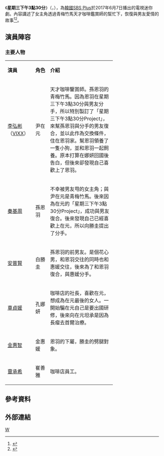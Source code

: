 {{Infobox Television
| show_name            = 星期三下午3點30分
| original_name        = {{lang|ko|수요일 오후 3시 30분}}
| image                = [[File:Wednesday_330_PM.jpg|250px]]
| caption              = 
| show_name_2          = 
| genre                = 
| format               = 
| based_on             = 
| developer            = 
| writer               =  
| director             = 
| creative_director    = 
| starring             =
| theme_music_composer = 
| opentheme            = 
| endtheme             = 
| composer             = 
| country              = {{KOR}}
| location             = {{KOR}}
| language             = [[韓語|韓語]]
| num_episodes         = 
| runtime              = 約10~15分鐘
| company              =  [[SBS|SBS]] Plus
| producer             = 
| channel              = 
| first_run            = {{KOR}}
| first_aired          = {{Start date|2017|6|7}}
| last_aired           = {{End date|2017|6|21}}
| related              = 
| website              = 
| production_website   = 
| imdb_id              = 
}}
《'''星期三下午3點30分'''》（{{lang-ko|'''수요일 오후 3시 30분'''}}，{{lang-en|Wednesday 3:30 PM}}），為[[韓國|韓國]][[SBS_Plus|SBS Plus]]於2017年6月7日播出的電視迷你劇。內容講述了女主角透過青梅竹馬天才咖啡鑑賞師的幫忙下，恢復與男友愛情的故事<ref>{{Cite web |url=https://ent.sina.cn/tv/jp_kr/2017-03-23/detail-ifycstww0693338.d.html?from=wap&HTTPS=1 |title=存档副本 |access-date=2017-03-23 |archive-date=2017-03-23 |archive-url=https://web.archive.org/web/20170323234223/https://ent.sina.cn/tv/jp_kr/2017-03-23/detail-ifycstww0693338.d.html?from=wap&HTTPS=1 |dead-url=no }}</ref><ref>{{Cite web |url=http://www.koreastardaily.com/tc/news/92630 |title=存档副本 |access-date=2017-03-23 |archive-date=2020-08-11 |archive-url=https://web.archive.org/web/20200811103441/https://www.koreastardaily.com/tc/news/92630 |dead-url=no }}</ref>。

== 演員陣容 ==
=== 主要人物 ===
{| class="wikitable" width="70%" style="text-align:center"
|- style="background:lightskyblue; color:black" align=center
| width="12%" | '''演員''' 
| width="12%" | '''角色'''
| '''介紹'''
|-
| [[李弘彬|李弘彬]]<br>（[[VIXX|VIXX]]） ||  尹在元 ||align=left|天才咖啡鑒賞師。孫恩羽的青梅竹馬。因為恩羽在星期三下午3點30分與男友分手，所以特別製訂了「星期三下午3點30分Project」，來幫孫恩羽與分手的男友復合，並以此作為交換條件，住在恩羽家。幫恩羽領養了一隻小狗，並和恩羽一起飼養。原本打算在娜妍回國後告白，但後來卻發現自己喜歡上了恩羽。
|-
|[[秦基周|秦基周]]|| 孫恩羽 ||align=left|不幸被男友甩的女主角；與尹在元是青梅竹馬。後來因為在元的「星期三下午3點30分Project」，成功與男友復合。後來發現自己已經喜歡上在元，所以向勝圭提出了分手。
|-
|[[安普賢|安普賢]] || 白勝圭 ||align=left|孫恩羽的前男友。是個花心男，和恩羽交往的同時也和惠媛交往，後來為了和恩羽復合，與惠媛分手。
|-
|[[車貞媛|車貞媛]] || 孔娜妍 ||align=left|咖啡店的社長，喜歡在元，想成為在元最後的女人。一開始騙在元自己是要出國研修，後來向在元坦承是因為長瘤去首爾治療。
|-
|[[金惠智|金惠智]] || 金惠媛 ||align=left|恩羽的下屬，勝圭的劈腿對象。
|-
|[[曺承希|曺承希]] || 崔善雅 ||align=left|咖啡店員工。
|}

== 參考資料 ==
{{reflist}}

== 外部連結 ==

[[Category:2017年韓國電視劇集|W]]